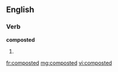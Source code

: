 ==English==

===Verb===
'''composted'''

# {{past of|[[compost]]}}

[[fr:composted]]
[[mg:composted]]
[[vi:composted]]